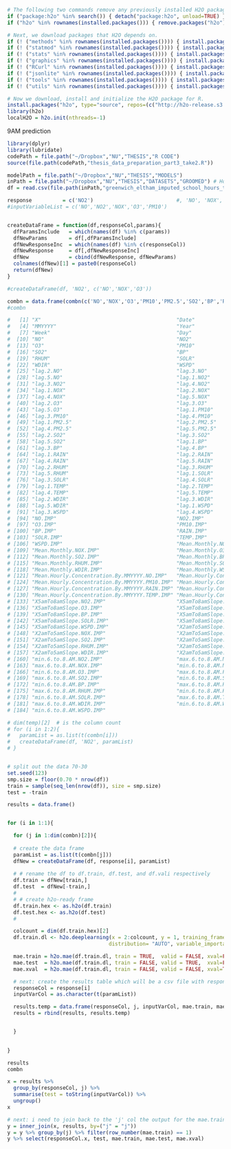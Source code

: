 ```r
# The following two commands remove any previously installed H2O packages for R.
if ("package:h2o" %in% search()) { detach("package:h2o", unload=TRUE) }
if ("h2o" %in% rownames(installed.packages())) { remove.packages("h2o") }

# Next, we download packages that H2O depends on.
if (! ("methods" %in% rownames(installed.packages()))) { install.packages("methods") }
if (! ("statmod" %in% rownames(installed.packages()))) { install.packages("statmod") }
if (! ("stats" %in% rownames(installed.packages()))) { install.packages("stats") }
if (! ("graphics" %in% rownames(installed.packages()))) { install.packages("graphics") }
if (! ("RCurl" %in% rownames(installed.packages()))) { install.packages("RCurl") }
if (! ("jsonlite" %in% rownames(installed.packages()))) { install.packages("jsonlite") }
if (! ("tools" %in% rownames(installed.packages()))) { install.packages("tools") }
if (! ("utils" %in% rownames(installed.packages()))) { install.packages("utils") }

# Now we download, install and initialize the H2O package for R.
install.packages("h2o", type="source", repos=(c("http://h2o-release.s3.amazonaws.com/h2o/rel-tverberg/5/R")))
library(h2o)
localH2O = h2o.init(nthreads=-1)
```

9AM prediction 

```r
library(dplyr)
library(lubridate)
codePath = file.path("~/Dropbox","NU","THESIS","R CODE")
source(file.path(codePath,"thesis_data_preparation_part3_take2.R"))

modelPath = file.path("~/Dropbox","NU","THESIS","MODELS") 
inPath = file.path("~/Dropbox","NU","THESIS","DATASETS","GROOMED") # Home path
df = read.csv(file.path(inPath,"greenwich_eltham_imputed_school_hours_take2.csv"),na.strings=c("NA"," "))

response          = c('NO2')                           #, 'NO', 'NOX', 'O3', 'PM10', 'PM2.5', 'SO2') 
#inputVariableList = c('NO','NO2','NOX','O3','PM10')


createDataFrame = function(df,responseCol,params){
  dfParamsInclude   = which(names(df) %in% c(params))
  dfNewParams       = df[,dfParamsInclude]
  dfNewResponseInc  = which(names(df) %in% c(responseCol))
  dfNewResponse     = df[,dfNewResponseInc]
  dfNew             = cbind(dfNewResponse, dfNewParams)
  colnames(dfNew)[1] = paste0(responseCol)
  return(dfNew)
}

#createDataFrame(df, 'NO2', c('NO','NOX','O3'))

combn = data.frame(combn(c('NO','NOX','O3','PM10','PM2.5','SO2','BP','RAIN','RHUM','SOLR','TEMP','WDIR','WSPD'), 2))
#combn

#   [1] "X"                                            "Date"                                         "Time"                                        
#   [4] "MMYYYY"                                       "Year"                                         "Month"                                       
#   [7] "Week"                                         "Day"                                          "TimeHoursNum"                                
#  [10] "NO"                                           "NO2"                                          "NOX"                                         
#  [13] "O3"                                           "PM10"                                         "PM2.5"                                       
#  [16] "SO2"                                          "BP"                                           "RAIN"                                        
#  [19] "RHUM"                                         "SOLR"                                         "TEMP"                                        
#  [22] "WDIR"                                         "WSPD"                                         "lag.1.NO"                                    
#  [25] "lag.2.NO"                                     "lag.3.NO"                                     "lag.4.NO"                                    
#  [28] "lag.5.NO"                                     "lag.1.NO2"                                    "lag.2.NO2"                                   
#  [31] "lag.3.NO2"                                    "lag.4.NO2"                                    "lag.5.NO2"                                   
#  [34] "lag.1.NOX"                                    "lag.2.NOX"                                    "lag.3.NOX"                                   
#  [37] "lag.4.NOX"                                    "lag.5.NOX"                                    "lag.1.O3"                                    
#  [40] "lag.2.O3"                                     "lag.3.O3"                                     "lag.4.O3"                                    
#  [43] "lag.5.O3"                                     "lag.1.PM10"                                   "lag.2.PM10"                                  
#  [46] "lag.3.PM10"                                   "lag.4.PM10"                                   "lag.5.PM10"                                  
#  [49] "lag.1.PM2.5"                                  "lag.2.PM2.5"                                  "lag.3.PM2.5"                                 
#  [52] "lag.4.PM2.5"                                  "lag.5.PM2.5"                                  "lag.1.SO2"                                   
#  [55] "lag.2.SO2"                                    "lag.3.SO2"                                    "lag.4.SO2"                                   
#  [58] "lag.5.SO2"                                    "lag.1.BP"                                     "lag.2.BP"                                    
#  [61] "lag.3.BP"                                     "lag.4.BP"                                     "lag.5.BP"                                    
#  [64] "lag.1.RAIN"                                   "lag.2.RAIN"                                   "lag.3.RAIN"                                  
#  [67] "lag.4.RAIN"                                   "lag.5.RAIN"                                   "lag.1.RHUM"                                  
#  [70] "lag.2.RHUM"                                   "lag.3.RHUM"                                   "lag.4.RHUM"                                  
#  [73] "lag.5.RHUM"                                   "lag.1.SOLR"                                   "lag.2.SOLR"                                  
#  [76] "lag.3.SOLR"                                   "lag.4.SOLR"                                   "lag.5.SOLR"                                  
#  [79] "lag.1.TEMP"                                   "lag.2.TEMP"                                   "lag.3.TEMP"                                  
#  [82] "lag.4.TEMP"                                   "lag.5.TEMP"                                   "lag.1.WDIR"                                  
#  [85] "lag.2.WDIR"                                   "lag.3.WDIR"                                   "lag.4.WDIR"                                  
#  [88] "lag.5.WDIR"                                   "lag.1.WSPD"                                   "lag.2.WSPD"                                  
#  [91] "lag.3.WSPD"                                   "lag.4.WSPD"                                   "lag.5.WSPD"                                  
#  [94] "NO.IMP"                                       "NO2.IMP"                                      "NOX.IMP"                                     
#  [97] "O3.IMP"                                       "PM10.IMP"                                     "SO2.IMP"                                     
# [100] "BP.IMP"                                       "RAIN.IMP"                                     "RHUM.IMP"                                    
# [103] "SOLR.IMP"                                     "TEMP.IMP"                                     "WDIR.IMP"                                    
# [106] "WSPD.IMP"                                     "Mean.Monthly.NO2.IMP"                         "Mean.Monthly.NO.IMP"                         
# [109] "Mean.Monthly.NOX.IMP"                         "Mean.Monthly.O3.IMP"                          "Mean.Monthly.PM10.IMP"                       
# [112] "Mean.Monthly.SO2.IMP"                         "Mean.Monthly.BP.IMP"                          "Mean.Monthly.RAIN.IMP"                       
# [115] "Mean.Monthly.RHUM.IMP"                        "Mean.Monthly.SOLR.IMP"                        "Mean.Monthly.TEMP.IMP"                       
# [118] "Mean.Monthly.WDIR.IMP"                        "Mean.Monthly.WSPD.IMP"                        "Mean.Hourly.Concentration.By.MMYYYY.NO2.IMP" 
# [121] "Mean.Hourly.Concentration.By.MMYYYY.NO.IMP"   "Mean.Hourly.Concentration.By.MMYYYY.NOX.IMP"  "Mean.Hourly.Concentration.By.MMYYYY.O3.IMP"  
# [124] "Mean.Hourly.Concentration.By.MMYYYY.PM10.IMP" "Mean.Hourly.Concentration.By.MMYYYY.SO2.IMP"  "Mean.Hourly.Concentration.By.MMYYYY.BP.IMP"  
# [127] "Mean.Hourly.Concentration.By.MMYYYY.RAIN.IMP" "Mean.Hourly.Concentration.By.MMYYYY.RHUM.IMP" "Mean.Hourly.Concentration.By.MMYYYY.SOLR.IMP"
# [130] "Mean.Hourly.Concentration.By.MMYYYY.TEMP.IMP" "Mean.Hourly.Concentration.By.MMYYYY.WDIR.IMP" "Mean.Hourly.Concentration.By.MMYYYY.WSPD.IMP"
# [133] "X5amTo8amSlope.NO2.IMP"                       "X5amTo8amSlope.NO.IMP"                        "X5amTo8amSlope.NOX.IMP"                      
# [136] "X5amTo8amSlope.O3.IMP"                        "X5amTo8amSlope.PM10.IMP"                      "X5amTo8amSlope.SO2.IMP"                      
# [139] "X5amTo8amSlope.BP.IMP"                        "X5amTo8amSlope.RAIN.IMP"                      "X5amTo8amSlope.RHUM.IMP"                     
# [142] "X5amTo8amSlope.SOLR.IMP"                      "X5amTo8amSlope.TEMP.IMP"                      "X5amTo8amSlope.WDIR.IMP"                     
# [145] "X5amTo8amSlope.WSPD.IMP"                      "X2amTo5amSlope.NO2.IMP"                       "X2amTo5amSlope.NO.IMP"                       
# [148] "X2amTo5amSlope.NOX.IMP"                       "X2amTo5amSlope.O3.IMP"                        "X2amTo5amSlope.PM10.IMP"                     
# [151] "X2amTo5amSlope.SO2.IMP"                       "X2amTo5amSlope.BP.IMP"                        "X2amTo5amSlope.RAIN.IMP"                     
# [154] "X2amTo5amSlope.RHUM.IMP"                      "X2amTo5amSlope.SOLR.IMP"                      "X2amTo5amSlope.TEMP.IMP"                     
# [157] "X2amTo5amSlope.WDIR.IMP"                      "X2amTo5amSlope.WSPD.IMP"                      "max.6.to.8.AM.NO2.IMP"                       
# [160] "min.6.to.8.AM.NO2.IMP"                        "max.6.to.8.AM.NO.IMP"                         "min.6.to.8.AM.NO.IMP"                        
# [163] "max.6.to.8.AM.NOX.IMP"                        "min.6.to.8.AM.NOX.IMP"                        "max.6.to.8.AM.O3.IMP"                        
# [166] "min.6.to.8.AM.O3.IMP"                         "max.6.to.8.AM.PM10.IMP"                       "min.6.to.8.AM.PM10.IMP"                      
# [169] "max.6.to.8.AM.SO2.IMP"                        "min.6.to.8.AM.SO2.IMP"                        "max.6.to.8.AM.BP.IMP"                        
# [172] "min.6.to.8.AM.BP.IMP"                         "max.6.to.8.AM.RAIN.IMP"                       "min.6.to.8.AM.RAIN.IMP"                      
# [175] "max.6.to.8.AM.RHUM.IMP"                       "min.6.to.8.AM.RHUM.IMP"                       "max.6.to.8.AM.SOLR.IMP"                      
# [178] "min.6.to.8.AM.SOLR.IMP"                       "max.6.to.8.AM.TEMP.IMP"                       "min.6.to.8.AM.TEMP.IMP"                      
# [181] "max.6.to.8.AM.WDIR.IMP"                       "min.6.to.8.AM.WDIR.IMP"                       "max.6.to.8.AM.WSPD.IMP"                      
# [184] "min.6.to.8.AM.WSPD.IMP"                      

# dim(temp)[2]  # is the column count 
# for (i in 1:2){
#   paramList = as.list(t(combn[i]))
#   createDataFrame(df, 'NO2', paramList)
# }


# split out the data 70-30
set.seed(123)
smp.size = floor(0.70 * nrow(df))
train = sample(seq_len(nrow(df)), size = smp.size)
test = -train

results = data.frame()


for (i in 1:1){

  for (j in 1:dim(combn)[2]){  
    
  # create the data frame
  paramList = as.list(t(combn[j]))
  dfNew = createDataFrame(df, response[i], paramList)
   
  # # rename the df to df.train, df.test, and df.vali respectively
  df.train = dfNew[train,]
  df.test  = dfNew[-train,]
  # 
  # # create h2o-ready frame
  df.train.hex <- as.h2o(df.train)
  df.test.hex <- as.h2o(df.test)
  # 

  colcount = dim(df.train.hex)[2]
  df.train.dl <- h2o.deeplearning(x = 2:colcount, y = 1, training_frame = df.train.hex, validation_frame= df.test.hex, hidden=c(10), 
                                 distribution= "AUTO", variable_importances = TRUE, reproducible = TRUE, seed = 1234, nfolds=10) 

  mae.train = h2o.mae(df.train.dl, train = TRUE,  valid = FALSE, xval=FALSE)
  mae.test  = h2o.mae(df.train.dl, train = FALSE, valid = TRUE,  xval=FALSE)
  mae.xval  = h2o.mae(df.train.dl, train = FALSE, valid = FALSE, xval=TRUE)

  # next: create the results table which will be a csv file with response, inputVariableName(s), mae train, test, and vali as other columns
  responseCol = response[i]
  inputVarCol = as.character(t(paramList))

  results.temp = data.frame(responseCol, j, inputVarCol, mae.train, mae.test, mae.xval)  #
  results = rbind(results, results.temp)


  }

  
}

results
combn

x = results %>%
  group_by(responseCol, j) %>%
  summarise(test = toString(inputVarCol)) %>%
  ungroup()
x

# next: i need to join back to the 'j' col the output for the mae.train, mae.test, and mae.vali
y = inner_join(x, results, by=("j" = "j"))
y = y %>% group_by(j) %>% filter(row_number(mae.train) == 1)
y %>% select(responseCol.x, test, mae.train, mae.test, mae.xval)

```





<!-- # Save the model -->
<!-- model_path <- h2o.saveModel(object=df.train.dl, path=modelPath, force=TRUE) -->
<!-- # print(model_path) -->
<!-- # /tmp/mymodel/DeepLearning_model_R_1441838096933 -->

<!-- # make a prediction here for train, test, validation set response -->
<!-- predictions.train <- h2o.predict(df.train.dl, df.train.hex) -->
<!-- predictions.test  <- h2o.predict(df.train.dl, df.test.hex) -->
<!-- predictions.vali  <- h2o.predict(df.train.dl, df.vali.hex) -->

<!-- # Export the data prediction for the testing and validation data sets -->
<!-- outfilePath = file.path("~/Dropbox","NU","THESIS","DATASETS","RESULTS", "PREDICTIONS","ONE_HOUR_AHEAD_PREDICTIONS") -->
<!-- filenameTrain = paste0('greenwich_eltham_',response[i],'_ann_train_1_hr_ahead.csv')   # TWO HOURS AHEAD, THREE HOURS, ETC... WILL BE THE NAMES OF THE NEW FILES -->
<!-- filenameTest  = paste0('greenwich_eltham_',response[i],'_ann_test_1_hr_ahead.csv') -->
<!-- filenameVali  = paste0('greenwich_eltham_',response[i],'_ann_vali_1_hr_ahead.csv') -->

<!-- # EXPORT THE TEST DATA SET PREDICTIONS -->
<!-- dfExportTrain = as.data.frame(h2o.cbind(predictions.train,df.train.hex)) -->
<!-- dfExportTrain = dfExportTrain %>% filter(TimeHoursNum == '9') -->
<!-- dfExportTrain$TimeKey1 = as.POSIXct(dfExportTrain$Time) + hours(1) -->
<!-- dfExportTrain$TimeKey2 = as.POSIXct(dfExportTrain$Time) + hours(2) -->
<!-- dfExportTrain$TimeKey3 = as.POSIXct(dfExportTrain$Time) + hours(3) -->
<!-- dfExportTrain$TimeKey4 = as.POSIXct(dfExportTrain$Time) + hours(4) -->
<!-- dfExportTrain$TimeKey5 = as.POSIXct(dfExportTrain$Time) + hours(5) -->
<!-- keepIdx = which(names(dfExportTrain) %in% c(response[i], "predict","Time","TimeKey1","TimeKey2","TimeKey3","TimeKey4","TimeKey5")) -->
<!-- dfExportTrain = dfExportTrain[,keepIdx] -->
<!-- write.csv(dfExportTrain, file.path(outfilePath,filenameTrain))   # to here: we have exported a training file containing ALL the 9am predictions for ALL pollutant/meteo vars -->

<!-- # EXPORT THE TEST DATA SET PREDICTIONS -->
<!-- dfExportTest = as.data.frame(h2o.cbind(predictions.test,df.test.hex)) -->
<!-- dfExportTest = dfExportTest %>% filter(TimeHoursNum == '9') -->
<!-- dfExportTest$TimeKey1 = as.POSIXct(dfExportTest$Time) + hours(1) -->
<!-- dfExportTest$TimeKey2 = as.POSIXct(dfExportTest$Time) + hours(2) -->
<!-- dfExportTest$TimeKey3 = as.POSIXct(dfExportTest$Time) + hours(3) -->
<!-- dfExportTest$TimeKey4 = as.POSIXct(dfExportTest$Time) + hours(4) -->
<!-- dfExportTest$TimeKey5 = as.POSIXct(dfExportTest$Time) + hours(5) -->
<!-- keepIdx = which(names(dfExportTest) %in% c(response[i], "predict","Time","TimeKey1","TimeKey2","TimeKey3","TimeKey4","TimeKey5")) -->
<!-- dfExportTest = dfExportTest[,keepIdx] -->
<!-- write.csv(dfExportTest, file.path(outfilePath,filenameTest))    # to here: we have exported a testing file containing ALL the 9am predictions for ALL pollutant/meteo vars -->

<!-- # EXPORT THE VALIDATION DATA SET PREDICTIONS -->
<!-- dfExportVali = as.data.frame(h2o.cbind(predictions.vali,df.vali.hex)) -->
<!-- dfExportVali = dfExportVali %>% filter(TimeHoursNum == '9') -->
<!-- dfExportVali$TimeKey1 = as.POSIXct(dfExportVali$Time) + hours(1) -->
<!-- dfExportVali$TimeKey2 = as.POSIXct(dfExportVali$Time) + hours(2) -->
<!-- dfExportVali$TimeKey3 = as.POSIXct(dfExportVali$Time) + hours(3) -->
<!-- dfExportVali$TimeKey4 = as.POSIXct(dfExportVali$Time) + hours(4) -->
<!-- dfExportVali$TimeKey5 = as.POSIXct(dfExportVali$Time) + hours(5) -->
<!-- keepIdx = which(names(dfExportVali) %in% c(response[i], "predict","Time","TimeKey1","TimeKey2","TimeKey3","TimeKey4","TimeKey5")) -->
<!-- dfExportVali = dfExportVali[,keepIdx] -->
<!-- write.csv(dfExportVali, file.path(outfilePath,filenameVali))    # to here: we have exported a validation file containing ALL the 9am predictions for ALL pollutant/meteo vars -->

<!-- # # CALC the MAE here -->
<!-- dfExportTrain.MAE = mean(abs(dfExportTrain$predict - dfExportTrain$NO2)) -->
<!-- #dfExportTrain.MAE # 4.129 / 4.178   => 3.140417 / 3.615189 / 3.251841  = with  5 lags included. -->
<!-- #dfExportTrain.MAE # 4.129 / 4.178   => 3.312458 / 3.056598 / 2.760583 / 3.119739  = with  3 lags included. -->
<!-- dfExportTrain.MAE # 4.129 / 4.178   => 3.367783 / 3.575584 / 3.677053  = with  3 lags included. -->
<!-- # names(df) -->

<!-- }  -->

<!-- summary(df.train.dl) -->
<!-- h2o.varimp(df.train.dl) -->


<!-- ``` -->

